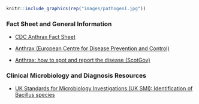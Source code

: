 
```r
knitr::include_graphics(rep("images/pathogenI.jpg"))
```

### Fact Sheet and General Information

* [CDC Anthrax Fact Sheet](https://www.cdc.gov/anthrax/basics/index.html)

* [Anthrax (European Centre for Disease Prevention and Control)](https://www.ecdc.europa.eu/en/anthrax)

* [Anthrax: how to spot and report the disease (ScotGov)](https://www.gov.scot/publications/anthrax/)

### Clinical Microbiology and Diagnosis Resources

* [UK Standards for Microbiology Investigations (UK SMI): Identification of Bacillus species](https://assets.publishing.service.gov.uk/media/5ac4e7cc40f0b60a4e1b0e7a/ID_9i3.1.pdf)
